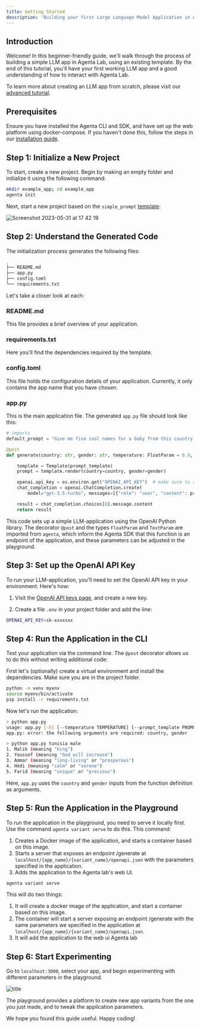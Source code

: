 ```yaml
---
title: Getting Started
description: 'Building your first Large Language Model Application in Agenta'
---
```


## Introduction

Welcome! In this beginner-friendly guide, we'll walk through the process of building a simple LLM app in Agenta Lab, using an existing template. By the end of this tutorial, you'll have your first working LLM app and a good understanding of how to interact with Agenta Lab.

To learn more about creating an LLM app from scratch, please visit our [advanced tutorial](/docs/tutorials/your-first-llm-app).

## Prerequisites

Ensure you have installed the Agenta CLI and SDK, and have set up the web platform using docker-compose. If you haven't done this, follow the steps in our [installation guide](/docs/installation).

## Step 1: Initialize a New Project

To start, create a new project. Begin by making an empty folder and initialize it using the following command:

```bash
mkdir example_app; cd example_app
agenta init
```

Next, start a new project based on the `simple_prompt` [template](https://docs.agenta.ai/docs/conceptual/concepts#templates):

![Screenshot 2023-05-31 at 17 42 19](https://github.com/Agenta-AI/agenta/assets/4510758/ab7c10f0-6efd-4c30-8575-91adcd345aac)


## Step 2: Understand the Generated Code

The initialization process generates the following files:

```bash
.
├── README.md
├── app.py
├── config.toml
└── requirements.txt
```

Let's take a closer look at each:

### README.md
This file provides a brief overview of your application.

### requirements.txt
Here you'll find the dependencies required by the template.

### config.toml
This file holds the configuration details of your application. Currently, it only contains the app name that you have chosen.

### app.py
This is the main application file. The generated `app.py` file should look like this:

```python
# imports
default_prompt = "Give me five cool names for a baby from this country {{country}} with this gender {{gender}}!!!!"

@post
def generate(country: str, gender: str, temperature: FloatParam = 0.9, prompt_template: TextParam = default_prompt) -> str:

    template = Template(prompt_template)
    prompt = template.render(country=country, gender=gender)

    openai.api_key = os.environ.get("OPENAI_API_KEY")  # make sure to set this manually!
    chat_completion = openai.ChatCompletion.create(
        model="gpt-3.5-turbo", messages=[{"role": "user", "content": prompt}])

    result = chat_completion.choices[0].message.content
    return result
```

This code sets up a simple LLM-application using the OpenAI Python library. The decorator `@post` and the types `FloatParam` and `TextParam` are imported from `agenta`, which inform the Agenta SDK that this function is an endpoint of the application, and these parameters can be adjusted in the playground.

## Step 3: Set up the OpenAI API Key

To run your LLM-application, you'll need to set the OpenAI API key in your environment. Here's how:

1. Visit the [OpenAI API keys page](https://platform.openai.com/account/api-keys), and create a new key. 

2. Create a file `.env` in your project folder and add the line:
```bash
OPENAI_API_KEY=sk-xxxxxxx
```

## Step 4: Run the Application in the CLI

Test your application via the command line. The `@post` decorator allows us to do this without writing additional code:

First let's (optionally) create a virtual environment and install the dependencies. Make sure you are in the project folder.

```bash
python -m venv myenv
source myenv/bin/activate
pip install -r requirements.txt
```

Now let's run the application:

```bash
> python app.py
usage: app.py [-h] [--temperature TEMPERATURE] [--prompt_template PROMPT_TEMPLATE] country gender
app.py: error: the following arguments are required: country, gender

> python app.py tunisia male
1. Malik (meaning "king")
2. Youssef (meaning "God will increase")
3. Ammar (meaning "long-living" or "prosperous")
4. Hédi (meaning "calm" or "serene")
5. Farid (meaning "unique" or "precious")
```

Here, `app.py` uses the `country` and `gender` inputs from the function definition as arguments.

## Step 5: Run the Application in the Playground

To run the application in the playground, you need to serve it locally first. Use the command `agenta variant serve` to do this. This command:

1. Creates a Docker image of the application, and starts a container based on this image.
2. Starts a server that exposes an endpoint /generate at `localhost/{app_name}/{variant_name}/openapi.json` with the parameters specified in the application.
3. Adds the application to the Agenta lab's web UI.

```bash
agenta variant serve
```

This will do two things:
1. It will create a docker image of the application, and start a container based on this image.
2. The container will start a server exposing an endpoint /generate with the same parameters we specified in the application at `localhost/{app_name}/{variant_name}/openapi.json`.
3. It will add the application to the web ui Agenta lab

## Step 6: Start Experimenting

Go to `localhost:3000`, select your app, and begin experimenting with different parameters in the playground.

![title](/docs/images/playground.png)

The playground provides a platform to create new app variants from the one you just made, and to tweak the application parameters. 

We hope you found this guide useful. Happy coding!
